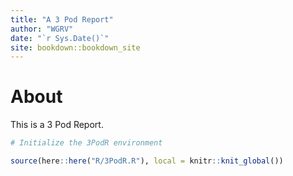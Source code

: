 ```yaml
--- 
title: "A 3 Pod Report"
author: "WGRV"
date: "`r Sys.Date()`"
site: bookdown::bookdown_site
---
```


# About 

This is a 3 Pod Report.

```r
# Initialize the 3PodR environment

source(here::here("R/3PodR.R"), local = knitr::knit_global())
```
